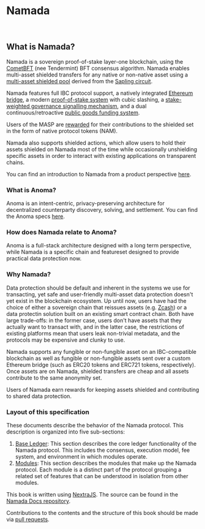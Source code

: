 
# Namada

<br />
<SpecsAscii/>

## What is Namada?

Namada is a sovereign proof-of-stake layer-one blockchain, using the [CometBFT](https://cometbft.com/) (nee Tendermint) BFT consensus algorithm. Namada enables multi-asset shielded transfers for any native or non-native asset using a [multi-asset shielded pool](https://research.metastate.dev/multi-asset_shielded_pool/) derived from the [Sapling circuit](https://z.cash/upgrade/sapling/).

Namada features full IBC protocol support, a natively integrated [Ethereum bridge](./modules/ethereum-bridge.mdx), a modern [proof-of-stake system](./modules/proof-of-stake.mdx) with cubic slashing, a [stake-weighted governance signalling mechanism](./modules/governance.mdx), and a dual continuous/retroactive [public goods funding system](./modules/governance/public-goods-funding.mdx).

Users of the MASP are [rewarded](./modules/masp/shielded-pool-incentives.mdx) for their contributions to the shielded set in the form of native protocol tokens (NAM). 

Namada also supports shielded actions, which allow users to hold their assets shielded on Namada most of the time while occasionally unshielding specific assets in order to interact with existing applications on transparent chains.

You can find an introduction to Namada from a product perspective [here](https://namada.net/blog/introducing-namada-multichain-asset-agnostic-data-protection).

### What is Anoma?

Anoma is an intent-centric, privacy-preserving architecture for decentralized counterparty discovery, solving, and settlement. You can find the Anoma specs [here](https://specs.anoma.net).

### How does Namada relate to Anoma?

Anoma is a full-stack architecture designed with a long term perspective, while Namada is a specific chain and featureset designed to provide practical data protection now.

### Why Namada?

Data protection should be default and inherent in the systems we use for transacting, yet safe and user-friendly multi-asset data protection doesn't yet exist in the blockchain ecosystem.
Up until now, users have had the choice of either a sovereign chain that reissues assets (e.g. [Zcash](https://z.cash/))
or a data protectin solution built on an existing smart contract chain. Both have large trade-offs: in the former case, users don't have assets that they actually want to transact with, and in the latter case, the restrictions of existing platforms mean that users leak non-trivial metadata, and the protocols may be expensive and clunky to use.

Namada supports any fungible or non-fungible asset on an IBC-compatible blockchain
as well as fungible or non-fungible assets sent over a custom Ethereum bridge (such as ERC20 tokens and ERC721 tokens, respectively). Once assets are on Namada, shielded transfers are cheap and all assets contribute to the same anonymity set.

Users of Namada earn rewards for keeping assets shielded and contributing to shared data protection.

### Layout of this specification

These documents describe the behavior of the Namada protocol. This description is organized into five sub-sections:

1. [Base Ledger](./base-ledger.mdx): This section describes the core ledger functionality of the Namada protocol. This includes the consensus, execution model, fee system, and environment in which modules operate.
2. [Modules](./modules.mdx): This section describes the modules that make up the Namada protocol. Each module is a distinct part of the protocol grouping a related set of features that can be understood in isolation from other modules.

This book is written using [NextraJS](https://nextra.site/). The source can be found in the [Namada Docs repository](https://github.com/anoma/namada-docs/tree/master/packages/specs).

Contributions to the contents and the structure of this book should be made via [pull requests](https://github.com/anoma/namada-docs/pulls).
